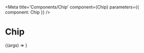 
<Meta
    title='Components/Chip'
    component={Chip}
    parameters={{
        component: Chip
    }}
/>

# Chip

<Canvas>
    <Story
        name='Default'
        args={{
            label: 'Default'
        }}
    >
        {(args) => <Chip {...args}/>}
    </Story>
</Canvas>

<ArgsTable story='Default' />
